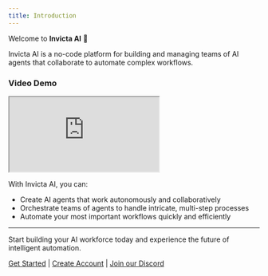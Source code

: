 ```yaml
---
title: Introduction
---
```


Welcome to **Invicta AI** 👋

Invicta AI is a no-code platform for building and managing teams of AI agents that collaborate to automate complex workflows.

### Video Demo

<iframe
  allowfullscreen
  className="w-full aspect-video rounded-xl"
  src="https://www.loom.com/embed/5ebe45021ad2457ebf6813091348b1d7?sid=3b80ab25-2b29-4a5a-995b-d3f87fade0bc"
  webkitallowfullscreen
  mozallowfullscreen
  allowfullscreen
></iframe>

With Invicta AI, you can:

- Create AI agents that work autonomously and collaboratively
- Orchestrate teams of agents to handle intricate, multi-step processes
- Automate your most important workflows quickly and efficiently

---

Start building your AI workforce today and experience the future of intelligent automation.

[Get Started](https://app.invictai.io/) | [Create Account](https://app.invictai.io/community/b315184e-1a1f-4424-8a77-b4e882513e45?register=true) | [Join our Discord](https://discord.com/invite/sDSeRXNBSd)
